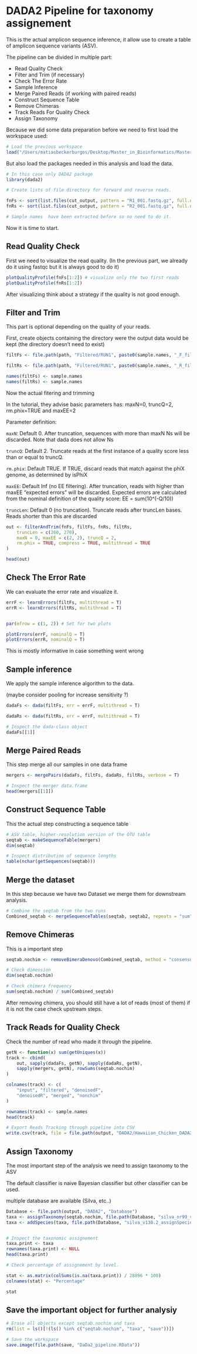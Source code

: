 # DADA2 Pipeline for taxonomy assignement

This is the actual amplicon sequence inference, it allow use to create a table of amplicon sequence variants (ASV).

The pipeline can be divided in multiple part:

- Read Quality Check
- Filter and Trim (if necessary)
- Check The Error Rate
- Sample Inference
- Merge Paired Reads (if working with paired reads)
- Construct Sequence Table
- Remove Chimeras
- Track Reads For Quality Check
- Assign Taxonomy


Because we did some data preparation before we need to first load the workspace used:

```r
# Load the previous workspace
load("/Users/matiasbeckerburgos/Desktop/Master_in_Bioinformatics/Master_Thesis/Hawaiian_feral_Chicken_Microbiome/Backup_workspace/Data_preparation.RData")
```

But also load the packages needed in this analysis and load the data.

```r
# In this case only DADA2 package
library(dada2)

# Create lists of file directory for forward and reverse reads.

fnFs <- sort(list.files(cut_output, pattern = "R1_001.fastq.gz", full.names = TRUE))
fnRs <- sort(list.files(cut_output, pattern = "R2_001.fastq.gz", full.names = TRUE))

# Sample names  have been extracted before so no need to do it.
```

Now it is time to start.

## Read Quality Check

First we need to visualize the read quality. (In the previous part, we already do it using fastqc but it is always good to do it)

```r
plotQualityProfile(fnFs[1:2]) # visualize only the two first reads
plotQualityProfile(fnRs[1:2])
```

After visualizing think about a strategy if the quality is not good enough.

## Filter and Trim 

This part is optional depending on the quality of your reads.

First, create objects containing the directory were the output data would be kept (the directory doesn't need to exist)

```r
filtFs <- file.path(path, "Filtered/RUN1", paste0(sample.names, "_F_filt.fastq.gz"))

filtRs <- file.path(path, "Filtered/RUN1", paste0(sample.names, "_R_filt.fastq.gz"))

names(filtFs) <- sample.names
names(filtRs) <- sample.names
```

Now the actual fitering and trimming

In the tutorial, they advise basic parameters has: maxN=0, truncQ=2, rm.phix=TRUE and maxEE=2

Parameter definition:

`maxN`: Default 0. After truncation, sequences with more than maxN Ns will be discarded. Note that dada does not allow Ns

`truncQ`: Default 2. Truncate reads at the first instance of a quality score less than or equal to truncQ.

`rm.phix`: Default TRUE. If TRUE, discard reads that match against the phiX genome, as determined by isPhiX

`maxEE`: Default Inf (no EE filtering). After truncation, reads with higher than maxEE "expected errors" will be discarded. Expected errors are calculated from the nominal definition of the quality score: EE = sum(10^(-Q/10))

`truncLen`: Default 0 (no truncation). Truncate reads after truncLen bases. Reads shorter than this are discarded

```r
out <- filterAndTrim(fnFs, filtFs, fnRs, filtRs,
    truncLen = c(260, 270),
    maxN = 0, maxEE = c(2, 2), truncQ = 2,
    rm.phix = TRUE, compress = TRUE, multithread = TRUE
)

head(out)
```

## Check The Error Rate

We can evaluate the error rate and visualize it.

```r
errF <- learnErrors(filtFs, multithread = T)
errR <- learnErrors(filtRs, multithread = T)


par(mfrow = c(1, 2)) # Set for two plots

plotErrors(errF, nominalQ = T)
plotErrors(errR, nominalQ = T)
```

This is mostly informative in case something went wrong

## Sample inference

We apply the sample inference algorithm to the data. 

(maybe consider pooling for increase sensitivity ?)

```r
dadaFs <- dada(filtFs, err = errF, multithread = T)

dadaRs <- dada(filtRs, err = errF, multithread = T)

# Inspect the dada-class object
dadaFs[[1]]
```

## Merge Paired Reads

This step merge all our samples in one data frame

```r
mergers <- mergePairs(dadaFs, filtFs, dadaRs, filtRs, verbose = T)

# Inspect the merger data.frame
head(mergers[[1]])
```

## Construct Sequence Table

This the actual step constructing a sequence table

```r
# ASV table, higher-resolution version of the OTU table
seqtab <- makeSequenceTable(mergers)
dim(seqtab)

# Inspect distribution of sequence lengths
table(nchar(getSequences(seqtab)))
```

## Merge the dataset

In this step because we have two Dataset we merge them for downstream analysis.

```r
# Combine the seqtab from the two runs
Combined_seqtab <- mergeSequenceTables(seqtab, seqtab2, repeats = "sum")
```

## Remove Chimeras

This is a important step

```r
seqtab.nochim <- removeBimeraDenovo(Combined_seqtab, method = "consensus", multithread = T, verbose = T)

# Check dimension
dim(seqtab.nochim)

# Check chimera frequency
sum(seqtab.nochim) / sum(Combined_seqtab)
```

After removing chimera, you should still have a lot of reads (most of them) if it is not the case check upstream steps.

## Track Reads for Quality Check

Check the number of read who made it through the pipeline.

```r
getN <- function(x) sum(getUniques(x))
track <- cbind(
    out, sapply(dadaFs, getN), sapply(dadaRs, getN),
    sapply(mergers, getN), rowSums(seqtab.nochim)
)

colnames(track) <- c(
    "input", "filtered", "denoisedF",
    "denoisedR", "merged", "nonchim"
)

rownames(track) <- sample.names
head(track)

# Export Reads Tracking through pipeline into CSV
write.csv(track, file = file.path(output, "DADA2/Hawaiian_Chicken_DADA2_track_reads.csv"))
```

## Assign Taxonomy

The most important step of the analysis we need to assign taxonomy to the ASV

The default classifier is naive Bayesian classifier but other classifier can be used.

multiple database are available (Silva, etc..)

```r
Database <- file.path(output, "DADA2", "Database")
taxa <- assignTaxonomy(seqtab.nochim, file.path(Database, "silva_nr99_v138.2_toSpecies_trainset.fa.gz"), multithread = T)
taxa <- addSpecies(taxa, file.path(Database, "silva_v138.2_assignSpecies.fa.gz"))


# Inspect the taxonomic assignement
taxa.print <- taxa
rownames(taxa.print) <- NULL
head(taxa.print)

# Check percentage of assignement by level.

stat <- as.matrix(colSums(is.na(taxa.print)) / 28896 * 100)
colnames(stat) <- "Percentage"

stat
```

## Save the important object for further analysiy

```r
# Erase all objects except seqtab.nochim and taxa
rm(list = ls()[!(ls() %in% c("seqtab.nochim", "taxa", "save"))])

# Save the workspace
save.image(file.path(save, "DaDa2_pipeline.RData"))
```